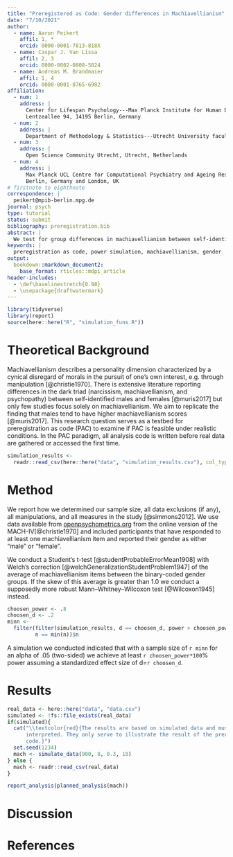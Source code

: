 ```yaml
---
title: "Preregistered as Code: Gender differences in Machiavellianism"
date: "7/10/2021"
author:
  - name: Aaron Peikert
    affil: 1, *
    orcid: 0000-0001-7813-818X
  - name: Caspar J. Van Lissa
    affil: 2, 3
    orcid: 0000-0002-0808-5024
  - name: Andreas M. Brandmaier
    affil: 1, 4
    orcid: 0000-0001-8765-6982
affiliation:
  - num: 1
    address: |
      Center for Lifespan Psychology---Max Planck Institute for Human Development
      Lentzeallee 94, 14195 Berlin, Germany
  - num: 2
    address: |
      Department of Methodology & Statistics---Utrecht University faculty of Social and Behavioral Sciences, Utrecht, Netherlands
  - num: 3
    address: |
      Open Science Community Utrecht, Utrecht, Netherlands
  - num: 4
    address: |
      Max Planck UCL Centre for Computational Psychiatry and Ageing Research
      Berlin, Germany and London, UK
# firstnote to eighthnote
correspondence: |
  peikert@mpib-berlin.mpg.de
journal: psych
type: tutorial
status: submit
bibliography: preregistration.bib
abstract: |
  We test for group differences in machiavellianism between self-identified males and females in the MACH-IV in a well powered preregistered study.
keywords: |
  preregistration as code, power simulation, machiavellianism, gender
output:
  bookdown::markdown_document2:
    base_format: rticles::mdpi_article
header-includes:
  - \def\baselinestretch{0.98}
  - \usepackage{draftwatermark}
---
```


\setlength{\bibsep}{0cm}
\titlespacing{\section}{.1cm}{.1cm}{.1cm}
\SetWatermarkText{PAC}

```r
library(tidyverse)
library(report)
source(here::here("R", "simulation_funs.R"))
```

<!--begin-theory-->
# Theoretical Background

Machiavellianism describes a personality dimension characterized by a cynical disregard of morals in the pursuit of one's own interest, e.g. through manipulation [@christie1970].
There is extensive literature reporting differences in the dark triad (narcissism, machiavellianism, and psychopathy) between self-identified males and females [@muris2017] but only few studies focus solely on machiavellianism.
We aim to replicate the finding that males tend to have higher machiavellianism scores [@muris2017].
<!--end-theory-->
This research question serves as a testbed for preregistration as code (PAC) to examine if PAC is feasible under realistic conditions.
In the PAC paradigm, all analysis code is written before real data are gathered or accessed the first time.

```r
simulation_results <-
  readr::read_csv(here::here("data", "simulation_results.csv"), col_types = "ddddddd")
```

<!--begin-method-->
# Method

We report how we determined our sample size, all data exclusions (if any), all manipulations, and all measures in the study [@simmons2012]. We use data available from [openpsychometrics.org](https://openpsychometrics.org/_rawdata/) from the online version of the MACH-IV[@christie1970] and included participants that have responded to at least one machiavellianism item and reported their gender as either "male" or "female".
<!--end-method-->

<!--begin-ttest-->
We conduct a Student's t-test [@studentProbableErrorMean1908] with Welch's correction [@welchGeneralizationStudentProblem1947] of the average of machiavellianism items between the binary-coded gender groups.
If the skew of this average is greater than 1.0 we conduct a supposedly more robust Mann--Whitney--Wilcoxon test [@Wilcoxon1945] instead.
<!--end-ttest-->
<!--begin-power-code-->
```r
choosen_power <- .8
choosen_d <- .2
minn <-
  filter(filter(simulation_results, d == choosen_d, power > choosen_power),
         n == min(n))$n
```
<!--end-power-code-->
<!--begin-power-->
A simulation we conducted indicated that with a sample size of
`r minn` for an alpha of .05 (two-sided) we achieve at least `r choosen_power*100`% power assuming a standardized effect size of d=`r choosen_d`.
<!--end-power-->

<!--begin-results-->
# Results

```r
real_data <- here::here("data", "data.csv")
simulated <- !fs::file_exists(real_data)
if(simulated){
  cat("\\textcolor{red}{The results are based on simulated data and must not be
      interpreted. They only serve to illustrate the result of the preregistered
      code.}")
  set.seed(1234)
  mach <- simulate_data(900, 8, 0.3, 10)
} else {
  mach <- readr::read_csv(real_data)
}
```
<!--end-results-->

<!--begin-report-->
```r
report_analysis(planned_analysis(mach))
```
<!--end-report-->

# Discussion

\textcolor{red}{This document was created before we have gathered gathered data. The discussion will only be added to the final report.}

\newpage
# References
